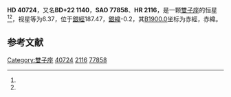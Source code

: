 {{Starbox begin
| name = HD 40724
}}
{{Starbox observe
| epoch = [[J2000.0|J2000.0]]
| constell = [[雙子座|雙子座]]<ref name=SIMBAD>{{cite web
 | url=http://simbad.u-strasbg.fr/simbad/sim-id?Ident=HR+2116
 | title=Pulsating variable Star
 | publisher=Centre de Données astronomiques de Strasbourg
 | work=SIMBAD
 | accessdate=2012-07-13
 | archive-date=2019-08-09
 | archive-url=https://web.archive.org/web/20190809075327/http://simbad.u-strasbg.fr/simbad/sim-id?Ident=HR+2116
 | dead-url=no
 }}</ref><ref name=DATA>{{cite web
 | url=http://vizier.u-strasbg.fr/viz-bin/VizieR-5?-out.add=.&-source=5050&-corr=PK=HR&-out.max=9999&HR=2116
 | title=VizieR Detailed Page
 | accessdate=2012-07-13
 | archive-date=2016-03-05
 | archive-url=https://web.archive.org/web/20160305000713/http://vizier.u-strasbg.fr/viz-bin/VizieR-5?-out.add=.&-source=5050&-corr=PK=HR&-out.max=9999&HR=2116
 | dead-url=no
 }}</ref>
| 星官 = 
| ra = {{RA|6|1|41.6}}<ref name=SIMBAD /><ref name=DATA />
| dec = {{DEC|+22|24|3}}<ref name=SIMBAD /><ref name=DATA />
| appmag_v = 6.37<ref name=SIMBAD /><ref name=DATA />
}}
{{Starbox character
| class = B8V<ref name=SIMBAD /><ref name=DATA />
| b-v = -0.07<ref name=SIMBAD /><ref name=DATA />
| u-b = -0.28<ref name=SIMBAD /><ref name=DATA />
| r-i = <ref name=SIMBAD /><ref name=DATA />
| variable = 
}}
{{Starbox astrometry
| radial_v = -0.28
| prop_mo_ra = 24
| parallax = 
| p_error = 
}}
{{Starbox catalog
| names =BD+22 1140，[[SAO星表|SAO]] 77858，[[HD星表|HD]] 40724，[[HR星表|HR]] 2116}}
{{Starbox reference |Simbad=HR+2116}}
{{Starbox end}}

'''HD 40724'''，又名'''BD+22 1140'''，'''SAO 77858'''、'''HR 2116'''，是一颗[[雙子座|雙子座]]的恒星<ref name=SIMBAD /><ref name=DATA />，视星等为6.37，位于[[銀道座標系|銀經]]187.47，[[銀道座標系|銀緯]]-0.2，其[[B1900.0|B1900.0]]坐标为赤經{{RA|5|55|39.2}}，赤緯{{DEC|+22|-0.2|53}}。

== 参考文献 ==
{{reflist}}

{{star-stub}}
{{双子座恒星}}
{{星官|司怪|4|6}}

[[Category:雙子座|Category:雙子座]]
[[Category:HD和HDE天體|40724]]
[[Category:HR天體|2116]]
[[Category:SAO天體|77858]]